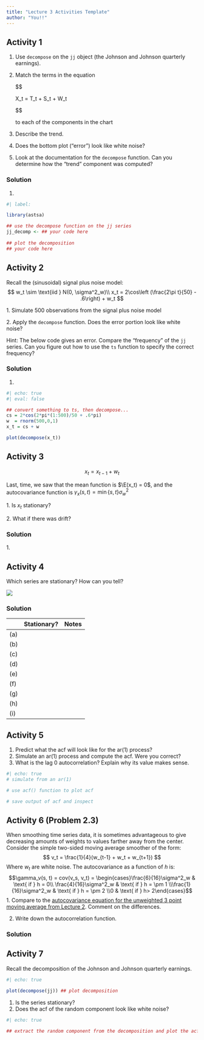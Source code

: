 ```yaml
---
title: "Lecture 3 Activities Template"
author: "You!!"
---
```


## Activity 1

1.  Use `decompose` on the `jj` object (the Johnson and Johnson quarterly earnings).

2.  Match the terms in the equation

    \$\$

    X_t = T_t + S_t + W_t

    \$\$

    to each of the components in the chart

3.  Describe the trend.

4.  Does the bottom plot ("error") look like white noise?

5.  Look at the documentation for the `decompose` function. Can you determine how the "trend" component was computed?

### Solution

1.  

```r
#| label: 

library(astsa)

## use the decompose function on the jj series
jj_decomp <- ## your code here
  
## plot the decomposition
## your code here
```

## Activity 2

Recall the (sinusoidal) signal plus noise model: $$
w_t \sim \text{iid } N(0, \sigma^2_w)\\
x_t = 2\cos\left (\frac{2\pi t}{50} - .6\right) + w_t
$$

1\. Simulate 500 observations from the signal plus noise model

2\. Apply the `decompose` function. Does the error portion look like white noise?

Hint: The below code gives an error. Compare the "frequency" of the `jj` series. Can you figure out how to use the `ts` function to specify the correct frequency?

### Solution

1.  

```r
#| echo: true
#| eval: false

## convert something to ts, then decompose...
cs = 2*cos(2*pi*(1:500)/50 + .6*pi)
w  = rnorm(500,0,1)
x_t = cs + w

plot(decompose(x_t))

```

## Activity 3

$$
x_t = x_{t-1} + w_t
$$

Last, time, we saw that the mean function is $\E(x_t) = 0$, and the autocovariance function is $\gamma_x(s, t) = \min\{s,t\}\sigma^2_w$

1\. Is $x_t$ stationary?

2\. What if there was drift?

### Solution

1\.

## Activity 4

Which series are stationary? How can you tell?

![](https://otexts.com/fpp3/fpp_files/figure-html/stationary-1.png)

### Solution

|       | Stationary? | Notes |
|-------|-------------|-------|
| \(a\) |             |       |
| \(b\) |             |       |
| \(c\) |             |       |
| \(d\) |             |       |
| \(e\) |             |       |
| \(f\) |             |       |
| \(g\) |             |       |
| \(h\) |             |       |
| \(i\) |             |       |

## Activity 5

1.  Predict what the acf will look like for the ar(1) process?
2.  Simulate an ar(1) process and compute the acf. Were you correct?
3.  What is the lag 0 autocorrelation? Explain why its value makes sense.

```r
#| echo: true
# simulate from an ar(1)

# use acf() function to plot acf

# save output of acf and inspect

```

## Activity 6 (Problem 2.3) {.smaller}

When smoothing time series data, it is sometimes advantageous to give decreasing amounts of weights to values farther away from the center. Consider the simple two-sided moving average smoother of the form: $$
v_t = \frac{1}{4}(w_{t-1} + w_t + w_{t+1})
$$ Where $w_t$ are white noise. The autocovariance as a function of $h$ is: $$\gamma_v(s, t) = cov(v_s, v_t) =  \begin{cases}\frac{6}{16}\sigma^2_w & \text{ if } h = 0\\ \frac{4}{16}\sigma^2_w & \text{ if } h = \pm 1 \\\frac{1}{16}\sigma^2_w & \text{ if } h = \pm 2 \\0 & \text{ if } h> 2\end{cases}$$ 1. Compare to the [autocovariance equation for the unweighted 3 point moving average from Lecture 2](https://juliaschedler.github.io/Stat416Fall24/LectureNotes/Lecture2.html#example-2.8-autocovariance-of-a-moving-average-1). Comment on the differences.

2.  Write down the autocorrelation function.

### Solution

## Activity 7

Recall the decomposition of the Johnson and Johnson quarterly earnings.

```r
#| echo: true

plot(decompose(jj)) ## plot decomposition
```

1.  Is the series stationary?
2.  Does the acf of the random component look like white noise?

```r
#| echo: true

## extract the random component from the decomposition and plot the acf. Plot an acf for white noise. Do they look similar?

```
